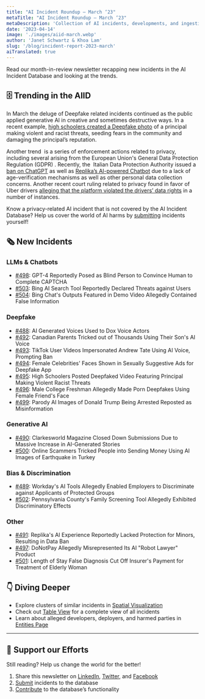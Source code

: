 ```yaml
---
title: "AI Incident Roundup – March ‘23"
metaTitle: "AI Incident Roundup – March ‘23"
metaDescription: 'Collection of AI incidents, developments, and ingestion in March of 2023, providing a digestible recap on the latest incidents and reports of the AIID.'
date: '2023-04-14'
image: './images/aiid-march.webp'
author: 'Janet Schwartz & Khoa Lam'
slug: '/blog/incident-report-2023-march'
aiTranslated: true
---
```


Read our month-in-review newsletter recapping new incidents in the AI Incident Database and looking at the trends.

## 🗄 Trending in the AIID

In March the deluge of Deepfake related incidents continued as the public applied generative AI in creative and sometimes destructive ways. In a recent example, [high schoolers created a Deepfake photo](/cite/495) of a principal making violent and racist threats, seeding fears in the community and damaging the principal’s reputation.

Another trend  is a series of enforcement actions related to privacy, including several arising from the European Union's General Data Protection Regulation (GDPR) . Recently, the  Italian Data Protection Authority issued a [ban on ChatGPT](/cite/513/) as well as [Replika’s AI-powered Chatbot](/cite/491) due to a lack of age-verification mechanisms as well as other personal data collection concerns. Another recent court ruling related to privacy found in favor of Uber drivers [alleging that the platform violated the drivers’ data rights](/cite/354/%23r2903) in a number of instances.

Know a privacy-related AI incident that is not covered by the AI Incident Database? Help us cover the world of AI harms by [submitting](/apps/submit) incidents yourself!

## 🗞️ New Incidents

### LLMs & Chatbots

-   [#498](/cite/498): GPT-4 Reportedly Posed as Blind Person to Convince Human to Complete CAPTCHA
-   [#503](/cite/503): Bing AI Search Tool Reportedly Declared Threats against Users
-   [#504](/cite/504): Bing Chat's Outputs Featured in Demo Video Allegedly Contained False Information

### Deepfake

-   [#488](/cite/488): AI Generated Voices Used to Dox Voice Actors
-   [#492](/cite/492): Canadian Parents Tricked out of Thousands Using Their Son's AI Voice
-   [#493](/cite/493): TikTok User Videos Impersonated Andrew Tate Using AI Voice, Prompting Ban
-   [#494](/cite/494): Female Celebrities' Faces Shown in Sexually Suggestive Ads for Deepfake App
-   [#495](/cite/495): High Schoolers Posted Deepfaked Video Featuring Principal Making Violent Racist Threats
-   [#496](/cite/496): Male College Freshman Allegedly Made Porn Deepfakes Using Female Friend's Face
-   [#499](/cite/499): Parody AI Images of Donald Trump Being Arrested Reposted as Misinformation

### Generative AI

-   [#490](/cite/490): Clarkesworld Magazine Closed Down Submissions Due to Massive Increase in AI-Generated Stories
-   [#500](/cite/500): Online Scammers Tricked People into Sending Money Using AI Images of Earthquake in Turkey

### Bias & Discrimination

-   [#489](/cite/489): Workday's AI Tools Allegedly Enabled Employers to Discriminate against Applicants of Protected Groups
-   [#502](/cite/502): Pennsylvania County's Family Screening Tool Allegedly Exhibited Discriminatory Effects

### Other

-   [#491](/cite/491): Replika's AI Experience Reportedly Lacked Protection for Minors, Resulting in Data Ban
-   [#497](/cite/497): DoNotPay Allegedly Misrepresented Its AI "Robot Lawyer" Product
-   [#501](/cite/501): Length of Stay False Diagnosis Cut Off Insurer's Payment for Treatment of Elderly Woman

## 👇 Diving Deeper

-   Explore clusters of similar incidents in [Spatial Visualization](/summaries/spatial)
-   Check out [Table View](/apps/incidents) for a complete view of all incidents
-   Learn about alleged developers, deployers, and harmed parties in [Entities Page](/entities)

* * *

## 🦾 Support our Efforts

Still reading? Help us change the world for the better!

1.  Share this newsletter on [LinkedIn](https://www.linkedin.com/company/responsible-ai-collaborative), [Twitter](https://twitter.com/IncidentsDB), and [Facebook](https://www.facebook.com/IncidentsDB)
2.  [Submit](/apps/submit) incidents to the database
3.  [Contribute](https://github.com/responsible-ai-collaborative/aiid) to the database’s functionality
